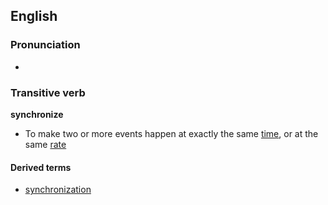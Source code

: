 ==English==
===Pronunciation===
*{{IPA|/ˈsɪŋkrənaɪːz/ (''Canadian'')}}
===Transitive verb===
'''synchronize'''
*To make two or more events happen at exactly the same [[time]], or at the same [[rate]]
====Derived terms====
*[[synchronization]]